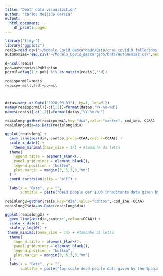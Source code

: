 ```yaml
---
title: "Death data visualization"
author: "Carlos Meijide García"
output:
  html_document:
    df_print: paged
---
```


```r

library("tidyr")
library("ggplot2")
reais=read.csv("~/Modelo_Covid_descargado/Data/ccaa_covid19_fallecidos.csv",header=TRUE,sep=',')
autonomias=read.csv("~/Modelo_Covid_descargado/Data/Autonomias.csv",header=TRUE,sep='\t')

d=ncol(reais)
pob=autonomias$Población
pormil=diag(1 / pob) %*% as.matrix(reais[,3:d])

reaispormil=reais
reaispormil[,3:d]=pormil



datas=seq( as.Date("2020-03-03"), by=1, len=d-2)
names(reaispormil)[-c(1,2)]=format(datas,"%Y-%m-%d")
names(reais)[-c(1,2)]=format(datas,"%Y-%m-%d")

reaislong=gather(reaispormil,key="dia",value="cantos",-cod_ine,-CCAA)
reaislong$dia=as.Date(reaislong$dia)

ggplot(reaislong) +
  geom_line(aes(dia, cantos,group=CCAA,colour=CCAA)) +
  scale_x_date() +
    theme_minimal(base_size = 14) + #tamanho da letra
  theme(
    legend.title = element_blank(),
    panel.grid.minor = element_blank(),
    legend.position = "bottom",
    plot.margin = margin(3,15,3,3,"mm")
  ) +
  coord_cartesian(clip = "off") +

  labs(x = "Date", y = "", 
       subtitle = paste("Dead people per 1000 inhabitants data given by the Spanish government"))

reaislong2=gather(reais,key="dia",value="cantos",-cod_ine,-CCAA)
reaislong2$dia=as.Date(reaislong$dia)

ggplot(reaislong2) +
  geom_line(aes(dia,cantos+1,colour=CCAA)) +
  scale_x_date() +
  scale_y_log10() +
 theme_minimal(base_size = 14) + #tamanho da letra
  theme(
    legend.title = element_blank(),
    panel.grid.minor = element_blank(),
    legend.position = "bottom",
    plot.margin = margin(3,15,3,3,"mm")
  ) + 
  labs(x = "Date", y = "", 
       subtitle = paste("log-scale dead people data given by the Spanish government"))
```

